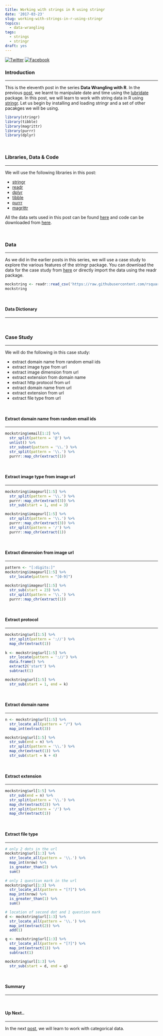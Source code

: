```yaml
---
title: Working with strings in R using stringr
date: '2017-03-23'
slug: working-with-strings-in-r-using-stringr
topics:
  - data-wrangling
tags:
  - strings
  - stringr
draft: yes
---
```


[![Twitter](http://i.imgur.com/tXSoThF.png)](https://twitter.com/login?redirect_after_login=%2Fhome%3Fstatus)
[![Facebook](http://i.imgur.com/P3YfQoD.png)](https://www.facebook.com/sharer/sharer.php?u=)

### Introduction

<hr>

This is the eleventh post in the series **Data Wrangling with R**. In the previous [post](https://rsquaredacademy.github.io/blog/post/how-to-work-with-dates-in-r/), we learnt to manipulate date and time using the [lubridate](https://CRAN.R-project.org/package=lubridate) package. In this post, we will learn to work with string data in R using [stringr](http://stringr.tidyverse.org). Let us begin by installing and loading stringr and a set of other pacakges we will be using.


```r
library(stringr)
library(tibble)
library(magrittr)
library(purrr)
library(dplyr)
```

<br>

### Libraries, Data & Code

<hr>

We will use the following libraries in this post:

- [stringr](http://stringr.tidyverse.org/)
- [readr](http://readr.tidyverse.org/)
- [dplyr](http://readr.tidyverse.org/)
- [tibble](http://readr.tidyverse.org/)
- [purrr](http://readr.tidyverse.org/)
- [magrittr](http://readr.tidyverse.org/)

All the data sets used in this post can be found [here](https://github.com/rsquaredacademy/datasets) and code can be downloaded from [here](https://gist.github.com/rsquaredacademy/5d1799744e55dc76cdf1af6b1cc03c82).

<br>

### Data

<hr>

As we did in the earlier posts in this series, we will use a case study to explore the various features of the stringr package. You can download the data for the case study from [here](https://raw.githubusercontent.com/rsquaredacademy/datasets/master/mock_strings.csv) or directly import the data using the readr package. 

```r
mockstring <- readr::read_csv('https://raw.githubusercontent.com/rsquaredacademy/datasets/master/mock_strings.csv')
mockstring
```

<br>

#### Data Dictionary

<hr>

<br>

### Case Study

<hr>

We will do the following in this case study:

- extract domain name from random email ids
- extract image type from url
- extract image dimension from url
- extract extension from domain name
- extract http protocol from url
- extract domain name from url
- extract extension from url
- extract file type from url

<br>

#### Extract domain name from random email ids

<hr>

```r
mockstring$email[1:2] %>% 
  str_split(pattern = '@') %>%
  unlist() %>%
  str_subset(pattern = '\\.') %>%
  str_split(pattern = '\\.') %>%
  purrr::map_chr(extract(1))
```

<br>

#### Extract image type from image url

<hr>

```r
mockstring$imageurl[1:5] %>%
  str_split(pattern = '\\.') %>%
  purrr::map_chr(extract(3)) %>%
  str_sub(start = 1, end = 3)

mockstring$imageurl[1:5] %>%
  str_split(pattern = '\\.') %>%
  purrr::map_chr(extract(3)) %>%
  str_split(pattern = '/') %>%
  purrr::map_chr(extract(1))
```

<br>

#### Extract dimension from image url

<hr>

```r
pattern <- "[:digits:]"
mockstring$imageurl[1:5] %>%
  str_locate(pattern = "[0-9]") 
  
mockstring$imageurl[1:5] %>%
  str_sub(start = 23) %>%
  str_split(pattern = '\\.') %>%
  purrr::map_chr(extract(1))
```

<br>
  
#### Extract protocol

<hr>

```r
mockstring$url[1:5] %>%
  str_split(pattern = '://') %>%
  map_chr(extract(1))
  
k <- mockstring$url[1:5] %>%
  str_locate(pattern = '://') %>%
  data.frame() %>%
  extract2('start') %>%
  subtract(1)

mockstring$url[1:5] %>%
  str_sub(start = 1, end = k)
```

<br>

#### Extract domain name

<hr>

```r
n <- mockstring$url[1:5] %>%
  str_locate_all(pattern = "/") %>%
  map_int(extract(3))

mockstring$url[1:5] %>%
  str_sub(end = n) %>%
  str_split(pattern = '\\.') %>%
  map_chr(extract(1)) %>%
  str_sub(start = k + 4)
```

<br>

#### Extract extension

<hr>

```r
mockstring$url[1:5] %>%
  str_sub(end = n) %>%
  str_split(pattern = '\\.') %>%
  map_chr(extract(2)) %>%
  str_split(pattern = '/') %>%
  map_chr(extract(1))
```

<br>

#### Extract file type

<hr>

```r
# only 2 dots in the url
mockstring$url[1:3] %>%
  str_locate_all(pattern = '\\.') %>%
  map_int(nrow) %>%
  is_greater_than(2) %>%
  sum()
  
# only 1 question mark in the url
mockstring$url[1:3] %>%
  str_locate_all(pattern = "[?]") %>%
  map_int(nrow) %>%
  is_greater_than(1) %>%
  sum()

# location of second dot and 1 question mark
d <- mockstring$url[1:3] %>%
  str_locate_all(pattern = '\\.') %>%
  map_int(extract(2)) %>%
  add(1)

q <- mockstring$url[1:3] %>%
  str_locate_all(pattern = "[?]") %>%
  map_int(extract(1)) %>%
  subtract(1)

mockstring$url[1:3] %>% 
  str_sub(start = d, end = q)
```

<br>

#### Summary

<hr>

<br>

#### Up Next..

<hr>

In the next [post](https://rsquaredacademy.github.io/blog/post/forcats-working-with-factor-data-in-r/), we will learn to work with categorical data.


<br>

































